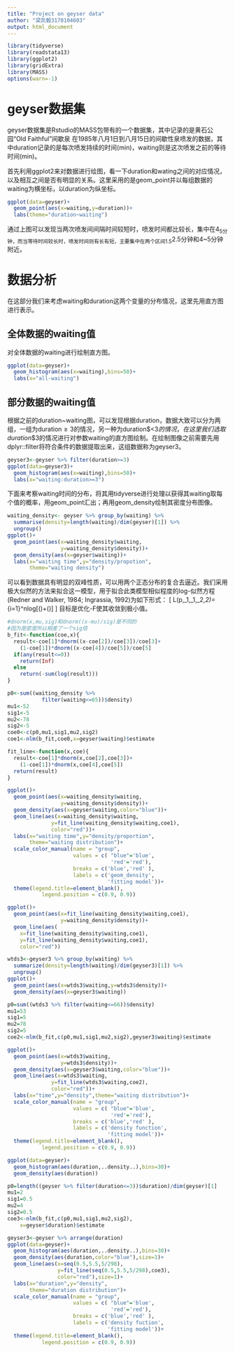 ```yaml
---
title: "Project on geyser data"
author: "梁凯毅3170104603"
output: html_document
---
```


```r
library(tidyverse)
library(readstata13)
library(ggplot2)
library(gridExtra)
library(MASS)
options(warn=-1)
```

# geyser数据集

geyser数据集是Rstudio的MASS包带有的一个数据集，其中记录的是黄石公园“Old Faithful”间歇泉
在1985年八月1日到八月15日的间歇性泉喷发的数据，其中duration记录的是每次喷发持续的时间(min)，waiting则是这次喷发之前的等待时间(min)。

首先利用ggplot2来对数据进行绘图，看一下duration和wating之间的对应情况，以及相互之间是否有明显的关系。这里采用的是geom_point并以每组数据的waiting为横坐标，以duration为纵坐标。
```r
ggplot(data=geyser)+
  geom_point(aes(x=waiting,y=duration))+
  labs(theme="duration~waiting")
```

通过上图可以发现当两次喷发间间隔时间较短时，喷发时间都比较长，集中在4~5分钟，而当等待时间较长时，喷发时间则有长有短，主要集中在两个区间1.5~2.5分钟和4~5分钟附近。

# 数据分析

在这部分我们来考虑waiting和duration这两个变量的分布情况，这里先用直方图进行表示。

## 全体数据的waiting值

对全体数据的waiting进行绘制直方图。
```r
ggplot(data=geyser)+
  geom_histogram(aes(x=waiting),bins=50)+
  labs(x="all-waiting")
```

## 部分数据的waiting值

根据之前的duration~waiting图，可以发现根据duration，数据大致可以分为两组，一组为duration$\geq3$的情况，另一种为duration$<$3的情况，在这里我们选取duration$\geq$3的情况进行对参数waiting的直方图绘制。在绘制图像之前需要先用dplyr::filter将符合条件的数据提取出来，这组数据称为geyser3。
```r
geyser3<-geyser %>% filter(duration>=3)
ggplot(data=geyser3)+
  geom_histogram(aes(x=waiting),bins=50)+
  labs(x="waiting:duration>=3")
```


下面来考察waiting时间的分布，将其用tidyverse进行处理以获得其waiting取每个值的概率，用geom_point汇出；再用geom_density绘制其密度分布图像。
```r
waiting_density<- geyser %>% group_by(waiting) %>%
  summarise(density=length(waiting)/dim(geyser)[1]) %>%
  ungroup()
ggplot()+
  geom_point(aes(x=waiting_density$waiting,
                 y=waiting_density$density))+
  geom_density(aes(x=geyser$waiting))+
  labs(x="waiting time",y="density/propotion",
       theme="waiting density")
```

可以看到数据具有明显的双峰性质，可以用两个正态分布的复合去逼近。我们采用极大似然的方法来拟合这一模型，用于拟合此类模型相似程度的log-似然方程(Redner and Walker, 1984; Ingrassia, 1992)为如下形式：
\[
L(p,\mu_1,\sigma_1,\mu_2,\sigma_2)=\sum_{i=1}^nlog[\frac{p}{\sigma_1}\phi(\frac{y_i-\mu_1}{\sigma_1})+\frac{1-p}{\sigma_2}\phi(\frac{y_i-\mu_2}{\sigma_2})]
\]
目标是优化-F使其收敛到极小值。

```r
#dnorm(x,mu,sig)和dnorm((x-mu)/sig)是不同的
#因为是密度所以相差了一个sig倍
b_fit<-function(coe,x){
  result<-coe[1]*dnorm((x-coe[2])/coe[3])/coe[3]+
    (1-coe[1])*dnorm((x-coe[4])/coe[5])/coe[5]
  if(any(result<=0))
    return(Inf)
  else
    return(-sum(log(result)))
}
```


```r
p0<-sum((waiting_density %>%
           filter(waiting<=65))$density)
mu1<-52
sig1<-5
mu2<-78
sig2<-5
coe0<-c(p0,mu1,sig1,mu2,sig2)
coe1<-nlm(b_fit,coe0,x=geyser$waiting)$estimate
```




```r
fit_line<-function(x,coe){
  result<-coe[1]*dnorm(x,coe[2],coe[3])+
    (1-coe[1])*dnorm(x,coe[4],coe[5])
  return(result)
}
```

```r
ggplot()+
  geom_point(aes(x=waiting_density$waiting,
                 y=waiting_density$density))+
  geom_density(aes(x=geyser$waiting,color="blue"))+
  geom_line(aes(x=waiting_density$waiting,
              y=fit_line(waiting_density$waiting,coe1),
              color="red"))+
  labs(x="waiting time",y="density/proportion",
       theme="waiting distribution")+
  scale_color_manual(name = "group",
                     values = c( "blue"='blue',
                                 'red'='red'), 
                     breaks = c('blue','red' ),
                     labels = c('geom_density',
                                'fitting model'))+
  theme(legend.title=element_blank(),
           legend.position = c(0.9, 0.9))
```

```r
ggplot()+
  geom_point(aes(x=fit_line(waiting_density$waiting,coe1),
                 y=waiting_density$density))+
  geom_line(aes(
    x=fit_line(waiting_density$waiting,coe1),
    y=fit_line(waiting_density$waiting,coe1),
    color="red"))
```

```r
wtds3<-geyser3 %>% group_by(waiting) %>%
  summarize(density=length(waiting)/dim(geyser3)[1]) %>%
  ungroup()
ggplot()+
  geom_point(aes(x=wtds3$waiting,y=wtds3$density))+
  geom_density(aes(x=geyser3$waiting))
```

```r
p0=sum((wtds3 %>% filter(waiting<=66))$density)
mu1=53
sig1=5
mu2=78
sig2=5
coe2<-nlm(b_fit,c(p0,mu1,sig1,mu2,sig2),geyser3$waiting)$estimate
```

```r
ggplot()+
  geom_point(aes(x=wtds3$waiting,
                 y=wtds3$density))+
  geom_density(aes(x=geyser3$waiting,color="blue"))+
  geom_line(aes(x=wtds3$waiting,
              y=fit_line(wtds3$waiting,coe2),
              color="red"))+
  labs(x="time",y="density",theme="waiting distribution")+
  scale_color_manual(name = "group",
                     values = c( "blue"='blue',
                                 'red'='red'), 
                     breaks = c('blue','red' ),
                     labels = c('density function',
                                'fitting model'))+
  theme(legend.title=element_blank(),
           legend.position = c(0.9, 0.9))
```

```r
ggplot(data=geyser)+
  geom_histogram(aes(duration,..density..),bins=30)+
  geom_density(aes(duration))
```

```r
p0=length((geyser %>% filter(duration<=3))$duration)/dim(geyser)[1]
mu1=2
sig1=0.5
mu2=4
sig2=0.5
coe3<-nlm(b_fit,c(p0,mu1,sig1,mu2,sig2),
    x=geyser$duration)$estimate
```

```r
geyser3<-geyser %>% arrange(duration)
ggplot(data=geyser)+
  geom_histogram(aes(duration,..density..),bins=30)+
  geom_density(aes(duration,color="blue"),size=1)+
  geom_line(aes(x=seq(0.5,5.5,5/298),
                y=fit_line(seq(0.5,5.5,5/298),coe3),
                color="red"),size=1)+
  labs(x="duration",y="density",
       theme="duration distribution")+
  scale_color_manual(name = "group",
                     values = c( "blue"='blue',
                                 'red'='red'), 
                     breaks = c('blue','red' ),
                     labels = c('density fuction',
                                'fitting model'))+
  theme(legend.title=element_blank(),
           legend.position = c(0.9, 0.9))
```










